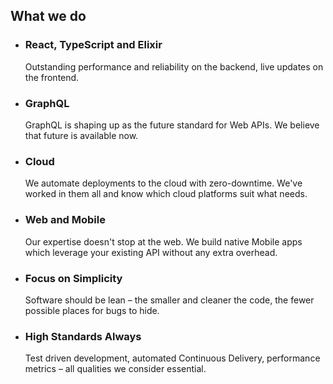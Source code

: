 <h2 className="line">
  <span>What we do</span>
</h2>

- ### React, TypeScript and Elixir

  Outstanding performance and reliability on the backend, live updates on the frontend.

- ### GraphQL

  GraphQL is shaping up as the future standard for Web APIs. We believe that future is available now.

- ### Cloud

  We automate deployments to the cloud with zero-downtime. We've worked in them all and know which cloud platforms suit what needs.

- ### Web and Mobile

  Our expertise doesn't stop at the web. We build native Mobile apps which leverage your existing API without any extra overhead.

- ### Focus on Simplicity

  Software should be lean &ndash; the smaller and cleaner the code, the fewer possible places for bugs to hide.

- ### High Standards Always

  Test driven development, automated Continuous Delivery, performance metrics &ndash; all qualities we consider essential.
